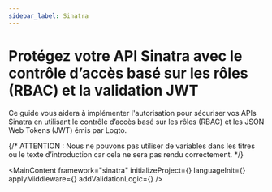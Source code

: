 ```yaml
---
sidebar_label: Sinatra
---
```




# Protégez votre API Sinatra avec le contrôle d’accès basé sur les rôles (RBAC) et la validation JWT

Ce guide vous aidera à implémenter l'autorisation pour sécuriser vos APIs Sinatra en utilisant le contrôle d’accès basé sur les rôles (RBAC) et les JSON Web Tokens (JWT) émis par Logto.

{/* ATTENTION : Nous ne pouvons pas utiliser de variables dans les titres ou le texte d’introduction car cela ne sera pas rendu correctement. */}

<MainContent
  framework="sinatra"
  initializeProject={<InitProject />}
  languageInit={<Init />}
  applyMiddleware={<ApplyMiddleware />}
  addValidationLogic={<AddValidationLogic framework="sinatra" />}
/>
